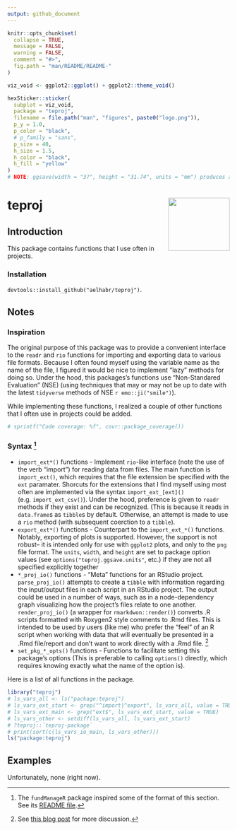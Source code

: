 ```yaml
---
output: github_document
---
```


```r
knitr::opts_chunk$set(
  collapse = TRUE,
  message = FALSE,
  warning = FALSE,
  comment = "#>",
  fig.path = "man/README/README-"
)
```

```r
viz_void <- ggplot2::ggplot() + ggplot2::theme_void()

hexSticker::sticker(
  subplot = viz_void,
  package = "teproj",
  filename = file.path("man", "figures", paste0("logo.png")),
  p_y = 1.0,
  p_color = "black",
  # p_family = "sans",
  p_size = 40,
  h_size = 1.5,
  h_color = "black",
  h_fill = "yellow"
)
# NOTE: ggsave(width = "37", height = "31.74", units = "mm") produces a png with 120x140px dimensions.
```

# teproj <img src="man/figures/logo.png" align="right" height="120" width="139"/>

##  Introduction

This package contains functions that I use often in projects.

### Installation

`devtools::install_github("aelhabr/teproj")`.

## Notes

### Inspiration

The original purpose of this package was to provide a convenient interface
to the `readr` and `rio` functions for importing and exporting data to various file formats.
Because I often found myself using the variable name as the name of the file,
I figured it would be nice to implement "lazy" methods for doing so.
Under the hood, this packages's functions use "Non-Standared Evaluation" (NSE)
(using techniques that may or may
not be up to date with the latest `tidyverse` methods of NSE `r emo::ji("smile")`).

While implementing these functions, I realized a couple of other functions that I often
use in projects could be added.

```r
# sprintf("Code coverage: %f", covr::package_coverage())
```

### Syntax [^fn_readme]

[^fn_readme]:
The `fundManageR` package inspired some of the format of this section.
See its [README file](https://github.com/abresler/fundManageR/blob/master/readme.Rmd).

* `import_ext*()` functions - Implement `rio`-like interface (note the use
of the verb "import") for reading data from files.
The main function is `import_ext()`, which requires that the file extension be specified with
the `ext` paramater. Shorcuts for the extensions that I find myself using most often
are implemented via the syntax `import_ext_[ext]()` (e.g. `import_ext_csv()`).
Under the hood, preference is given to `readr` methods if they exist and can be recognized.
(This is because it reads in `data.frame`s as `tibble`s by default.
Otherwise, an attempt is made to use a `rio` method (with subsequent coerction to a `tibble`).
* `export_ext*()` functions - Counterpart to the `import_ext_*()` functions.
Notably, exporting of plots is supported. However, the support is not robust--
it is intended only for use with `ggplot2` plots, and only to the `png` file format.
The `units`, `width`, and `height` are set to package option values
(see `options("teproj.ggsave.units"`, etc.)
if they are not all specified explicitly together
* `*_proj_io()` functions - "Meta" functions for an RStudio project.
`parse_proj_io()` attempts to create a `tibble` with
information regarding the input/output files in each script in an RStudio project.
The output could be used in a number of ways, such as in a node-dependency graph
visualizing how the project's files relate to one another.
`render_proj_io()` (a wrapper for `rmarkdwon::render()`) converts .R scripts
formatted with Roxygen2 style comments to .Rmd files. This is intended to be used
by users (like me) who prefer the "feel" of an R script when working with data that will
eventually be presented in a .Rmd file/report and don't want to work directly with
a .Rmd file. [^fn_r2rmd]
* `set_pkg_*_opts()` functions - Functions to facilitate setting this package's options
(This is preferable to calling `options()` directly,
which requires knowing exactly what the name of the option is).

[^fn_r2rmd]:
See [this blog post](http://brooksandrew.github.io/simpleblog/articles/render-reports-directly-from-R-scripts/) for more discussion.

Here is a list of all functions in the package.

```r
library("teproj")
# ls_vars_all <- ls("package:teproj")
# ls_vars_ext_start <- grep("^import|^export", ls_vars_all, value = TRUE)
# ls_vars_ext_main <- grep("ext$", ls_vars_ext_start, value = TRUE)
# ls_vars_other <- setdiff(ls_vars_all, ls_vars_ext_start)
# ?teproj::`teproj-package`
# print(sort(c(ls_vars_io_main, ls_vars_other)))
ls("package:teproj")
```


## Examples

Unfortunately, none (right now).

